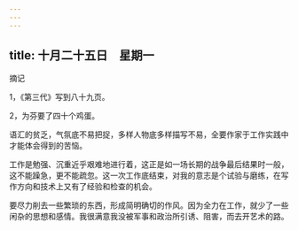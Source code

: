 ```yaml
---
---
---
```

title: 十月二十五日　星期一
---




摘记

1，《第三代》写到八十九页。

2，为芬要了四十个鸡蛋。

语汇的贫乏，气氛底不易把捉，多样人物底多样描写不易，全要作家于工作实践中才能体会得到的苦恼。

工作是勉强、沉重近乎艰难地进行着，这正是如一场长期的战争最后结果时一般，这不能躁急，更不能疏忽。这一次工作底结束，对我的意志是个试验与磨练，在写作方向和技术上又有了经验和检查的机会。

要尽力削去一些繁琐的东西，形成简明确切的作风。因为全力在工作，就少了一些闲杂的思想和感情。我很满意我没被军事和政治所引诱、阻害，而去开艺术的路。